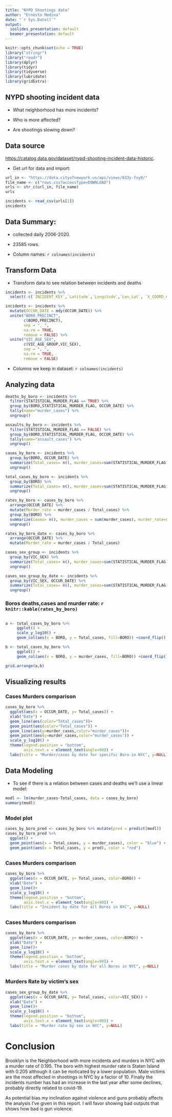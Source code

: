 ---
title: "NYPD Shootings data"
author: "Ernesto Medina"
date: "`r Sys.Date()`"
output:
  ioslides_presentation: default
  beamer_presentation: default
---

```{r setup, include=FALSE}
knitr::opts_chunk$set(echo = TRUE)
library("stringr") 
library("readr")
library(dplyr)
library(tidyr)
library(tidyverse)
library(lubridate)
library(gridExtra)
```


## NYPD shooting incident data

-   What neighborhood has more incidents?

-   Who is more affected?

-   Are shootings slowing down?






## Data source

<https://catalog.data.gov/dataset/nypd-shooting-incident-data-historic>.

-   Get url for data  and import:

```{r urls, message=TRUE}
url_in <- "https://data.cityofnewyork.us/api/views/833y-fsy8/"
file_name <- c("rows.csv?accessType=DOWNLOAD")
urls <- str_c(url_in, file_name)
urls
```


```{r import_data, include=FALSE, echo=FALSE, message=FALSE}
incidents <- read_csv(urls[1])
incidents
```




## Data Summary:


-   collected daily 2006-2020.

-   23585 rows.

-   Column names: `r colnames(incidents)`




## Transform Data

-   Transform data to see relation between incidents and deaths



```{r by_date_and_combine, message=FALSE, echo=FALSE}
incidents <- incidents %>%
  select(-c(`INCIDENT_KEY`,`Latitude`,`Longitude`,`Lon_Lat`, `X_COORD_CD`, `Y_COORD_CD`,`JURISDICTION_CODE`,`LOCATION_DESC`))

incidents <- incidents %>%
  mutate(OCCUR_DATE = mdy(OCCUR_DATE)) %>%
  unite("BORO_PRECINCT",
        c(BORO,PRECINCT),
        sep = ", ",
        na.rm = TRUE,
        remove = FALSE) %>%
  unite("VIC_AGE_SEX",
        c(VIC_AGE_GROUP,VIC_SEX),
        sep = ", ",
        na.rm = TRUE,
        remove = FALSE)

```

-   Columns we keep in dataset: `r colnames(incidents)`


## Analyzing data

```{r filter_data_and_group, message=FALSE, echo=FALSE}
deaths_by_boro <- incidents %>% 
  filter(STATISTICAL_MURDER_FLAG == TRUE) %>%
  group_by(BORO,STATISTICAL_MURDER_FLAG, OCCUR_DATE) %>%
  tally(name="murder_cases") %>%
  ungroup() 

assaults_by_boro <- incidents %>%
  filter(STATISTICAL_MURDER_FLAG == FALSE) %>%
  group_by(BORO,STATISTICAL_MURDER_FLAG, OCCUR_DATE) %>%
  tally(name="assault_cases") %>%
  ungroup() 

cases_by_boro <- incidents %>%
  group_by(BORO, OCCUR_DATE) %>%
  summarize(Total_cases= n(), murder_cases=sum(STATISTICAL_MURDER_FLAG, na.rm=TRUE)) %>%
  ungroup()

total_cases_by_boro <- incidents %>%
  group_by(BORO) %>%
  summarize(Total_cases= n(), murder_cases=sum(STATISTICAL_MURDER_FLAG, na.rm=TRUE)) %>%
  ungroup()

rates_by_boro <- cases_by_boro %>%
  arrange(OCCUR_DATE) %>%
  mutate(Murder_rate = murder_cases / Total_cases) %>%
  group_by(BORO) %>%
  summarize(cases= n(), murder_cases = sum(murder_cases), murder_rate=sum(murder_cases)/sum(Total_cases)) %>%
  ungroup()

rates_by_boro_date <- cases_by_boro %>%
  arrange(OCCUR_DATE) %>%
  mutate(Murder_rate = murder_cases / Total_cases)

cases_sex_group <- incidents %>%
  group_by(VIC_SEX) %>%
  summarize(Total_cases= n(), murder_cases=sum(STATISTICAL_MURDER_FLAG, na.rm=TRUE)) %>%
  ungroup()

cases_sex_group_by_date <- incidents %>%
  group_by(VIC_SEX, OCCUR_DATE) %>%
  summarize(Total_cases= n(), murder_cases=sum(STATISTICAL_MURDER_FLAG, na.rm=TRUE)) %>%
  ungroup()


```

### Boros deaths,cases and murder rate: `r knitr::kable(rates_by_boro)`


##


```{r boros, fig.height = 4, fig.width = 5, message=FALSE, echo=FALSE}
a <- total_cases_by_boro %>%
     ggplot() +
     scale_y_log10() +
     geom_col(aes(x = BORO, y = Total_cases, fill=BORO)) +coord_flip()

b <- total_cases_by_boro %>%
     ggplot() +
     geom_col(aes(x = BORO, y = murder_cases, fill=BORO)) +coord_flip()

grid.arrange(a,b)

```



## Visualizing results


### Cases Murders comparison


```{r cases_murder_comparison, message=FALSE, echo=FALSE}
cases_by_boro %>%
  ggplot(aes(x = OCCUR_DATE, y= Total_cases)) +
  xlab("Date") +
  geom_line(aes(color="Total_cases"))+
  geom_point(aes(color="Total_cases")) +
  geom_line(aes(y=murder_cases,color="murder_cases"))+
  geom_point(aes(y=murder_cases,color="murder_cases")) +
  scale_y_log10() +
  theme(legend.position = "bottom",
        axis.text.x = element_text(angle=90)) +
  labs(title = "Murder/cases by date for specific Boro in NYC", y=NULL)
```


##

## Data Modeling

-   To see if there is a relation between cases and deaths we'll use a linear model:

```{r linear_model, message=FALSE, echo=FALSE}
modl <- lm(murder_cases~Total_cases, data = cases_by_boro)
summary(modl)
```


##



### Model plot

```{r plot_model, message=FALSE, echo=FALSE}
cases_by_boro_pred <- cases_by_boro %>% mutate(pred = predict(modl))
cases_by_boro_pred %>%
  ggplot() +
  geom_point(aes(x = Total_cases, y = murder_cases), color = "blue") +
  geom_point(aes(x = Total_cases, y = pred), color = "red")
```



##


### Cases Murders comparison


```{r cases_by_boro, message=FALSE, echo=FALSE}
cases_by_boro %>%
  ggplot(aes(x = OCCUR_DATE, y= Total_cases, color=BORO)) +
  xlab("Date") +
  geom_line()+
  scale_y_log10() +
  theme(legend.position = "bottom",
        axis.text.x = element_text(angle=90)) +
  labs(title = "Incident by date for all Boros in NYC", y=NULL)
```


##

### Cases Murders comparison


```{r murders_by_boro, message=FALSE, echo=FALSE}
cases_by_boro %>%
  ggplot(aes(x = OCCUR_DATE, y= murder_cases, color=BORO)) +
  xlab("Date") +
  geom_line()+
  scale_y_log10() +
  theme(legend.position = "bottom",
        axis.text.x = element_text(angle=90)) +
  labs(title = "Murder cases by date for all Boros in NYC", y=NULL)
```


##

### Murders Rate by victim's sex

```{r murder_rate, message=FALSE, echo=FALSE}
cases_sex_group_by_date %>%
  ggplot(aes(x = OCCUR_DATE, y= Total_cases, color=VIC_SEX)) +
  xlab("Date") +
  geom_line()+
  scale_y_log10() +
  theme(legend.position = "bottom",
        axis.text.x = element_text(angle=90)) +
  labs(title = "Murder rate by sex in NYC", y=NULL)
```





# Conclusion

Brooklyn is the Neighborhood with more incidents and murders in NYC with a murder rate of 0.195. The boro with highest murder rate is Staten Island with 0.205 although it can be moticated by a lower population. Male victims are the most affected in shootings in NYC by a factor of 10. Finally the incidents number has had an increase in the last year after some declines, probably directly related to covid-19.

As potential bias my inclination against violence and guns probably affects the analysis I've given in this report.
I will favor showing bad outputs that shows how bad is gun violence.

